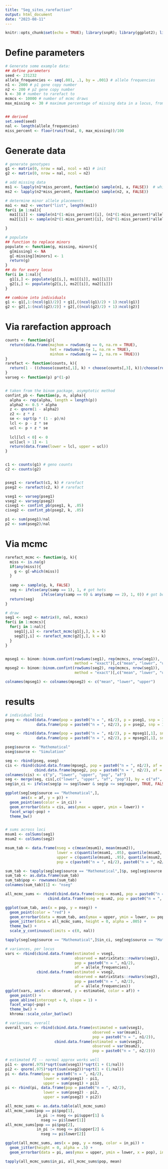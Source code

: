 ---
title: "Seg_sites_rarefaction"
output: html_document
date: "2023-08-11"
---

```{r setup, include=FALSE}
knitr::opts_chunk$set(echo = TRUE); library(snpR); library(ggplot2); library(data.table)

```
# Define parameters
```{r}
# Generate some example data:
## define parameters
seed <- 231232
allele_frequencies <- seq(.001, .1, by = .001) # allele frequencies
n1 <- 2000 # p1 gene copy number
n2 <- 200 # p2 gene copy number
k <- 30 # number to rarefact to
mcmcs <- 10000 # number of mcmc draws
max_missing <- 30 # maximum percentage of missing data in a locus, from a uniform dist


## derived
set.seed(seed)
nal <- length(allele_frequencies)
miss_percent <- floor(runif(nal, 0, max_missing))/100

```


# Generate data
```{r}
# generate genotypes
g1 <- matrix(0, nrow = nal, ncol = n1) # init
g2 <- matrix(0, nrow = nal, ncol = n2)

# add missing data
ms1 <- lapply(n1*miss_percent, function(x) sample(n1, x, FALSE))  # which are missing
ms2 <- lapply(n2*miss_percent, function(x) sample(n2, x, FALSE))

# determine minor allele placements
ma1 <- ma2 <- vector("list", length(ms1))
for(i in 1:nal){
  ma1[[i]] <- sample(n1*(1-miss_percent)[i], (n1*(1-miss_percent)*allele_frequencies)[i], FALSE)
  ma2[[i]] <- sample(n2*(1-miss_percent)[i], (n2*(1-miss_percent)*allele_frequencies)[i], FALSE)

}

# populate
## function to replace minors
populate <- function(g, missing, minors){
  g[missing] <- NA
  g[-missing][minors] <- 1
  return(g)
}
## do for every locus
for(i in 1:nal){ 
  g1[i,] <- populate(g1[i,], ms1[[i]], ma1[[i]])
  g2[i,] <- populate(g2[i,], ms2[[i]], ma2[[i]])
}

## combine into individuals
g1 <- g1[,1:(ncol(g1)/2)] + g1[,((ncol(g1)/2) + 1):ncol(g1)]
g2 <- g2[,1:(ncol(g2)/2)] + g2[,((ncol(g2)/2) + 1):ncol(g2)]
```

# Via rarefaction approach
```{r}
counts <- function(g){
  return(data.frame(majhom = rowSums(g == 0, na.rm = TRUE), 
                    het = rowSums(g == 1, na.rm = TRUE), 
                    minhom = rowSums(g == 2, na.rm = TRUE)))
}
rarefact <- function(counts, k){
  return(1 - ((choose(counts[,1], k) + choose(counts[,3], k))/choose(rowSums(counts), k)))
}
varseg <- function(p) p*(1-p)


# taken from the binom package, asymptotic method
confint_pb <- function(p, n, alpha){
  alpha <- rep(alpha, length = length(p))
  alpha2 <- 0.5 * alpha
  z <- qnorm(1 - alpha2)
  z2 <- z * z
  se <- sqrt(p * (1 - p)/n)
  lcl <- p - z * se
  ucl <- p + z * se
  
  lcl[lcl < 0] <- 0
  ucl[ucl > 1] <- 1
  return(data.frame(lower = lcl, upper = ucl))
}


c1 <- counts(g1) # geno counts
c2 <- counts(g2)


pseg1 <- rarefact(c1, k) # rarefact
pseg2 <- rarefact(c2, k) # rarefact

vseg1 <- varseg(pseg1)
vseg2 <- varseg(pseg2)
ciseg1 <- confint_pb(pseg1, k, .05)
ciseg2 <- confint_pb(pseg2, k, .05)

p1 <- sum(pseg1)/nal
p2 <- sum(pseg2)/nal
```


# Via mcmc

```{r}
rarefact_mcmc <- function(g, k){
  miss <- is.na(g)
  if(any(miss)){
    g <- g[-which(miss)]
  }
  
  samp <- sample(g, k, FALSE)
  seg <- ifelse(any(samp == 1), 1, # got hets
                ifelse(any(samp == 0) & any(samp == 2), 1, 0)) # got both homs
  return(seg)
}

# draw
seg1 <- seg2 <- matrix(0, nal, mcmcs)
for(i in 1:mcmcs){
  for(j in 1:nal){
    seg1[j,i] <- rarefact_mcmc(g1[j,], k = k)
    seg2[j,i] <- rarefact_mcmc(g2[j,], k = k)
  }
}


mpseg1 <- binom::binom.confint(rowSums(seg1), rep(mcmcs, nrow(seg1)), 
                               method = "exact")[,c("mean", "lower", "upper")]
mpseg2 <- binom::binom.confint(rowSums(seg2), rep(mcmcs, nrow(seg1)),
                               method = "exact")[,c("mean", "lower", "upper")]

colnames(mpseg1) <- colnames(mpseg2) <- c("mean", "lower", "upper")

```

# results
```{r}
# individual loci
pseg <- rbind(data.frame(pop = paste0("n = ", n1/2), p = pseg1, snp = 1:nal, af = allele_frequencies),
              data.frame(pop = paste0("n = ", n2/2), p = pseg2, snp = 1:nal, af = allele_frequencies))

oseg <- rbind(data.frame(pop = paste0("n = ", n1/2), p = mpseg1[,1], snp = 1:nal, af = allele_frequencies),
              data.frame(pop = paste0("n = ", n2/2), p = mpseg2[,1], snp = 1:nal, af = allele_frequencies))

pseg$source <- "Mathematical"
oseg$source <- "Simulation"

seg <- rbind(pseg, oseg)
cis <- rbind(cbind.data.frame(mpseg1, pop = paste0("n = ", n1/2), af = allele_frequencies),
             cbind.data.frame(mpseg2, pop = paste0("n = ", n2/2), af = allele_frequencies))
colnames(cis) <- c("p", "lower", "upper", "pop", "af")
seg <- merge(seg, cis[,c("lower", "upper", "af", "pop")], by = c("af", "pop"))
seg$in_ci <- ifelse(seg$p >= seg$lower & seg$p <= seg$upper, TRUE, FALSE)

ggplot(seg[seg$source == "Mathematical",],
       aes(x = af, y = p)) +
  geom_point(aes(color = in_ci)) +
  geom_errorbar(data = cis, aes(ymax = upper, ymin = lower)) +
  facet_wrap(~pop) +
  theme_bw()


# sums across loci
msum1 <- colSums(seg1)
msum2 <- colSums(seg2)

msum_tab <- data.frame(nseg = c(mean(msum1), mean(msum2)),
                       lower = c(quantile(msum1, .05), quantile(msum2, .05)),
                       upper = c(quantile(msum1, .95), quantile(msum2, .95)),
                       pop = c(paste0("n = ", n1/2), paste0("n = ", n2/2)))

sum_tab <- tapply(seg[seg$source == "Mathematical",]$p, seg[seg$source == "Mathematical",]$pop, sum)
sum_tab <- as.data.frame(sum_tab)
sum_tab$pop <- rownames(sum_tab)
colnames(sum_tab)[1] <- "nseg"

all_mcmc_sums <- rbind(cbind.data.frame(nseg = msum1, pop = paste0("n = ", n1/2)),
                   cbind.data.frame(nseg = msum2, pop = paste0("n = ", n2/2)))

ggplot(sum_tab, aes(x = pop, y = nseg)) + 
  geom_point(color = "red") +
  geom_errorbar(data = msum_tab, aes(ymax = upper, ymin = lower, x= pop), inherit.aes = FALSE) +
  geom_jitter(data = all_mcmc_sums, height = 0, alpha = .005) +
  theme_bw() +
  scale_y_continuous(limits = c(0, nal))

tapply(seg[seg$source == "Mathematical",]$in_ci, seg[seg$source == "Mathematical",]$pop, mean, na.rm = TRUE)

# variances, per locus
vars <- rbind(cbind.data.frame(estimated = vseg1, 
                               observed = matrixStats::rowVars(seg1),
                               pop = paste0("n = ", n1/2),
                               af = allele_frequencies),
              cbind.data.frame(estimated = vseg2, 
                               observed = matrixStats::rowVars(seg2),
                               pop = paste0("n = ", n2/2),
                               af = allele_frequencies))
ggplot(vars, aes(x = observed, y = estimated, color = af)) +
  geom_point() +
  geom_abline(intercept = 0, slope = 1) +
  facet_wrap(~pop) +
  theme_bw() +
  khroma::scale_color_batlow()

# variances, overall
overall_vars <- rbind(cbind.data.frame(estimated = sum(vseg1),
                                       observed = var(msum1),
                                       pop = paste0("n = ", n1/2)),
                      cbind.data.frame(estimated = sum(vseg2),
                                       observed = var(msum2),
                                       pop = paste0("n = ", n2/2)))

# estimated PI -- normal approx works well
pi1 <- qnorm(.975)*sqrt(sum(vseg1))*sqrt(1 + (1/nal))
pi2 <- qnorm(.975)*sqrt(sum(vseg2))*sqrt(1 + (1/nal))
pi <- data.frame(pop = paste0("n = ", n1/2), 
                 lower = sum(pseg1) - pi1,
                 upper = sum(pseg1) + pi1)
pi <- rbind(pi, data.frame(pop = paste0("n = ", n2/2), 
                 lower = sum(pseg2) - pi2,
                 upper = sum(pseg2) + pi2))

all_mcmc_sums <- as.data.table(all_mcmc_sums)
all_mcmc_sums[pop == pi$pop[1], 
              in_pi := nseg <= pi$upper[1] & 
                nseg >= pi$lower[1]]
all_mcmc_sums[pop == pi$pop[2], 
              in_pi := nseg <= pi$upper[2] & 
                nseg >= pi$lower[2]]

ggplot(all_mcmc_sums, aes(x = pop, y = nseg, color = in_pi)) +
  geom_jitter(height = 0, alpha = .5) +
  geom_errorbar(data = pi, aes(ymax = upper, ymin = lower, x = pop), inherit.aes = FALSE)

tapply(all_mcmc_sums$in_pi, all_mcmc_sums$pop, mean)
```


